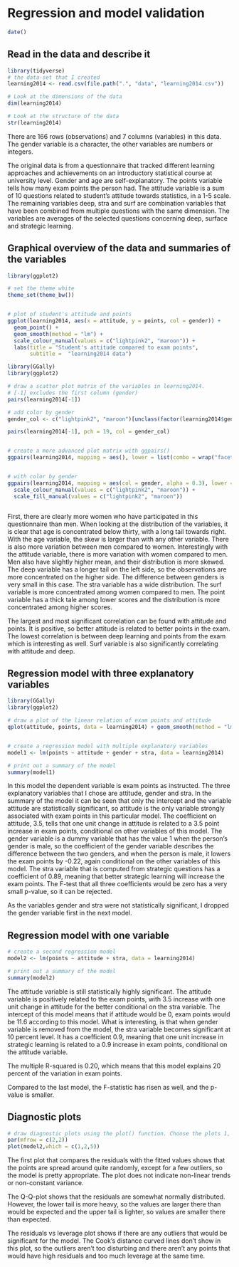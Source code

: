# Regression and model validation


```r
date()
```

## Read in the data and describe it

```r
library(tidyverse)
# the data-set that I created
learning2014 <- read.csv(file.path(".", "data", "learning2014.csv"))

```



```r

# Look at the dimensions of the data
dim(learning2014)

# Look at the structure of the data
str(learning2014)

```

There are 166 rows (observations) and 7 columns (variables) in this data. The gender variable is a character, the other variables are numbers or integers.


The original data is from a questionnaire that tracked different learning approaches and achievements on an introductory statistical course at university level. Gender and age are self-explanatory. The points variable tells how many exam points the person had. The attitude variable is a sum of 10 questions related to student's attitude towards statistics, in a 1-5 scale. The remaining variables deep, stra and surf are combination variables that have been combined from multiple questions with the same dimension. The variables are averages of the selected questions concerning deep, surface and strategic learning.


## Graphical overview of the data and summaries of the variables


```r
library(ggplot2)

# set the theme white
theme_set(theme_bw())


# plot of student's attitude and points
ggplot(learning2014, aes(x = attitude, y = points, col = gender)) +
  geom_point() +
  geom_smooth(method = "lm") +
  scale_colour_manual(values = c("lightpink2", "maroon")) +
  labs(title = "Student's attitude compared to exam points",
       subtitle =  "learning2014 data")


```




```r

library(GGally)
library(ggplot2)

# draw a scatter plot matrix of the variables in learning2014.
# [-1] excludes the first column (gender)
pairs(learning2014[-1])

# add color by gender
gender_col <- c("lightpink2", "maroon")[unclass(factor(learning2014$gender))]

pairs(learning2014[-1], pch = 19, col = gender_col)


# create a more advanced plot matrix with ggpairs()
ggpairs(learning2014, mapping = aes(), lower = list(combo = wrap("facethist", bins = 20)))


# with color by gender
ggpairs(learning2014, mapping = aes(col = gender, alpha = 0.3), lower = list(combo = wrap("facethist", bins = 20))) +
  scale_colour_manual(values = c("lightpink2", "maroon")) +
  scale_fill_manual(values = c("lightpink2", "maroon"))



```


First, there are clearly more women who have participated in this questionnaire than men.
When looking at the distribution of the variables, it is clear that age is concentrated below thirty, with a long tail towards right. With the age variable, the skew is larger than with any other variable. There is also more variation between men compared to women.
Interestingly with the attitude variable, there is more variation with women compared to men. Men also have slightly higher mean, and their distribution is more skewed.
The deep variable has a longer tail on the left side, so the observations are more concentrated on the higher side. The difference between genders is very small in this case.
The stra variable has a wide distribution.
The surf variable is more concentrated among women compared to men.
The point variable has a thick tale among lower scores and the distribution is more concentrated among higher scores.


The largest and most significant correlation can be found with attitude and points. It is positive, so better attitude is related to better points in the exam.
The lowest correlation is between deep learning and points from the exam which is interesting as well.
Surf variable is also significantly correlating with attitude and deep.


## Regression model with three explanatory variables


```r

library(GGally)
library(ggplot2)

# draw a plot of the linear relation of exam points and attitude
qplot(attitude, points, data = learning2014) + geom_smooth(method = "lm")


# create a regression model with multiple explanatory variables
model1 <- lm(points ~ attitude + gender + stra, data = learning2014)

# print out a summary of the model
summary(model1)


```



In this model the dependent variable is exam points as instructed. The three explanatory variables that I chose are attitude, gender and stra. In the summary of the model it can be seen that only the intercept and the variable attitude are statistically significant, so attitude is the only variable strongly associated with exam points in this particular model. The coefficient on attitude, 3.5, tells that one unit change in attitude is related to a 3.5 point increase in exam points, conditional on other variables of this model. The gender variable is a dummy variable that has the value 1 when the person's gender is male, so the coefficient of the gender variable describes the difference between the two genders, and when the person is male, it lowers the exam points by -0.22, again conditional on the other variables of this model. The stra variable that is computed from strategic questions has a coefficient of 0.89, meaning that better strategic learning will increase the exam points. The F-test that all three coefficients would be zero has a very small p-value, so it can be rejected.


As the variables gender and stra were not statistically significant, I dropped the gender variable first in the next model.



## Regression model with one variable


```r

# create a second regression model
model2 <- lm(points ~ attitude + stra, data = learning2014)

# print out a summary of the model
summary(model2)


```



The attitude variable is still statistically highly significant. The attitude variable is positively related to the exam points, with 3.5 increase with one unit change in attitude for the better conditional on the stra variable. The intercept of this model means that if attitude would be 0, exam points would be 11.6 according to this model. What is interesting, is that when gender variable is removed from the model, the stra variable becomes significant at 10 percent level. It has a coefficient 0.9, meaning that one unit increase in strategic learning is related to a 0.9 increase in exam points, conditional on the attitude variable.


The multiple R-squared is 0.20, which means that this model explains 20 percent of the variation in exam points.

Compared to the last model, the F-statistic has risen as well, and the p-value is smaller.



## Diagnostic plots


```r

# draw diagnostic plots using the plot() function. Choose the plots 1, 2 and 5
par(mfrow = c(2,2))
plot(model2,which = c(1,2,5))


```



The first plot that compares the residuals with the fitted values shows that the points are spread around quite randomly, except for a few outliers, so the model is pretty appropriate. The plot does not indicate non-linear trends or non-constant variance.


The Q-Q-plot shows that the residuals are somewhat normally distributed. However, the lower tail is more heavy, so the values are larger there than would be expected and the upper tail is lighter, so values are smaller there than expected.

The residuals vs leverage plot shows if there are any outliers that would be significant for the model. The Cook's distance curved lines don't show in this plot, so the outliers aren't too disturbing and there aren't any points that would have high residuals and too much leverage at the same time.






